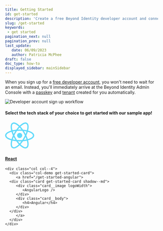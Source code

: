 ```yaml
---
title: Getting Started
id: get-started
description: 'Create a free Beyond Identity developer account and connect it to our sample application. This application demonstrates common workflows, like creating realms, applications, and passkeys (public-private key pairs) for user authentication.'
slug: /get-started
keywords: 
 - get started
pagination_next: null
pagination_prev: null
last_update: 
   date: 06/09/2023
   author: Patricia McPhee
draft: false
doc_type: how-to
displayed_sidebar: mainSidebar
---
```



When you sign up for a [free developer account](https://www.beyondidentity.com/developers/signup), you won't need to wait for an email. Instead, you'll immediately arrive at the Beyond Identity Admin Console with a <a href="#" data-tooltip="A public and private key pair. The private key is generated and stored and never leaves the user’s devices’ hardware root of trust. The public key, on the other hand, is sent to the Beyond Identity cloud. All keys are cryptographically linked to the user and can be centrally managed using our APIs.">passkey</a> and <a href="#" data-tooltip="A Beyond Identity tenant represents an organization in the Beyond Identity Cloud. It serves as the root container for all other cloud components in your configuration. Your tenant has a unique identifier, a modifiable name, and contains one or more realms that make up the organization.">tenant</a> created for you automatically.


<img src={DevSignUpFlow} id="workflows" alt="Developer account sign up workflow" />


<br />


<section class="sdk-cards">
<h4 class="center">Select the tech stack of your choice to get started with our sample app!</h4>
<div class="container get-started-container">
  <div class="row">
   <div class="col col--4 col--offset-2">
      <div class="col-demo get-started-card">
         <a href="/get-started-react">
      <div class="card get-started-card shadow--md">
         <div class="card__image logoWidth">
            <svg xmlns="http://www.w3.org/2000/svg" width="96" height="96" viewBox="-11.5 -10.23174 23 20.46348">
              <circle cx="0" cy="0" r="2.05" fill="#61dafb"/>
              <g stroke="#61dafb" stroke-width="1" fill="none">
                <ellipse rx="11" ry="4.2"/>
                <ellipse rx="11" ry="4.2" transform="rotate(60)"/>
                <ellipse rx="11" ry="4.2" transform="rotate(120)"/>
              </g>
</svg>
         </div> 
         <div class="card__body">
            <h4>React</h4>
         </div>      
      </div>
         </a>
      </div>
    </div>
    
    <div class="col col--4">
      <div class="col-demo get-started-card">
         <a href="/get-started-angular">
      <div class="card get-started-card shadow--md">
         <div class="card__image logoWidth">
            <AngularLogo />
         </div> 
         <div class="card__body">
            <h4>Angular</h4>
         </div>      
      </div>
         </a>
      </div>
    </div>
   </div>
</div>
</section>







